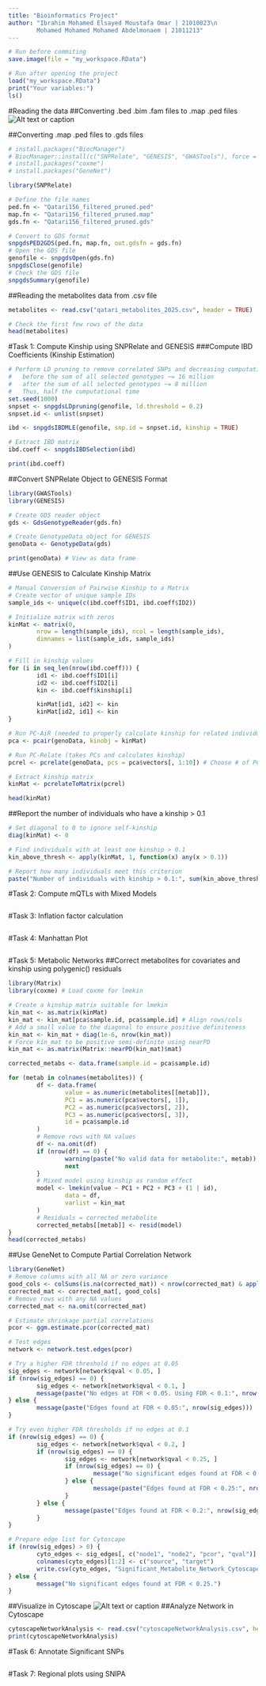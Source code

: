 ```yaml
---
title: "Bioinformatics Project"
author: "Ibrahim Mohamed Elsayed Moustafa Omar | 21010023\n
        Mohamed Mohamed Mohamed Abdelmonaem | 21011213"
---
```

```r
# Run before commiting
save.image(file = "my_workspace.RData")
```
```r
# Run after opening the project
load("my_workspace.RData")
print("Your variables:")
ls()
```
#Reading the data
##Converting .bed .bim .fam files to .map .ped files
![Alt text or caption](plinkCommand.png)

##Converting .map .ped files to .gds files 
```r
# install.packages("BiocManager")
# BiocManager::install(c("SNPRelate", "GENESIS", "GWASTools"), force = TRUE)
# install.packages("coxme")
# install.packages("GeneNet")
```
```r
library(SNPRelate)

# Define the file names
ped.fn <- "Qatari156_filtered_pruned.ped"
map.fn <- "Qatari156_filtered_pruned.map"
gds.fn <- "Qatari156_filtered_pruned.gds"

# Convert to GDS format
snpgdsPED2GDS(ped.fn, map.fn, out.gdsfn = gds.fn)
# Open the GDS file
genofile <- snpgdsOpen(gds.fn)
snpgdsClose(genofile)
# Check the GDS file
snpgdsSummary(genofile)
```

##Reading the metabolites data from .csv file
```r
metabolites <- read.csv("qatari_metabolites_2025.csv", header = TRUE)

# Check the first few rows of the data
head(metabolites)
```


#Task 1: Compute Kinship using SNPRelate and GENESIS
###Compute IBD Coefficients (Kinship Estimation)
```r
# Perform LD pruning to remove correlated SNPs and decreasing cumputational time
#   before the sum of all selected genotypes ~= 16 million
#   after the sum of all selected genotypes ~= 8 million
#   Thus, half the cumputational time
set.seed(1000)
snpset <- snpgdsLDpruning(genofile, ld.threshold = 0.2)
snpset.id <- unlist(snpset)

ibd <- snpgdsIBDMLE(genofile, snp.id = snpset.id, kinship = TRUE)

# Extract IBD matrix
ibd.coeff <- snpgdsIBDSelection(ibd)

print(ibd.coeff)
```

##Convert SNPRelate Object to GENESIS Format
```r
library(GWASTools)
library(GENESIS)

# Create GDS reader object
gds <- GdsGenotypeReader(gds.fn)

# Create GenotypeData object for GENESIS
genoData <- GenotypeData(gds)

print(genoData) # View as data frame
```

##Use GENESIS to Calculate Kinship Matrix
```r
# Manual Conversion of Pairwise Kinship to a Matrix
# Create vector of unique sample IDs
sample_ids <- unique(c(ibd.coeff$ID1, ibd.coeff$ID2))

# Initialize matrix with zeros
kinMat <- matrix(0,
        nrow = length(sample_ids), ncol = length(sample_ids),
        dimnames = list(sample_ids, sample_ids)
)

# Fill in kinship values
for (i in seq_len(nrow(ibd.coeff))) {
        id1 <- ibd.coeff$ID1[i]
        id2 <- ibd.coeff$ID2[i]
        kin <- ibd.coeff$kinship[i]

        kinMat[id1, id2] <- kin
        kinMat[id2, id1] <- kin
}
```
```r
# Run PC-AiR (needed to properly calculate kinship for related individuals)
pca <- pcair(genoData, kinobj = kinMat)

# Run PC-Relate (takes PCs and calculates kinship)
pcrel <- pcrelate(genoData, pcs = pca$vectors[, 1:10]) # Choose # of PCs as needed

# Extract kinship matrix
kinMat <- pcrelateToMatrix(pcrel)

head(kinMat)
```
##Report the number of individuals who have a kinship > 0.1
```r
# Set diagonal to 0 to ignore self-kinship
diag(kinMat) <- 0

# Find individuals with at least one kinship > 0.1
kin_above_thresh <- apply(kinMat, 1, function(x) any(x > 0.1))

# Report how many individuals meet this criterion
paste("Number of individuals with kinship > 0.1:", sum(kin_above_thresh))
```
#Task 2: Compute mQTLs with Mixed Models
```r
```

#Task 3: Inflation factor calculation
```r
```

#Task 4: Manhattan Plot
```r
```

#Task 5: Metabolic Networks
##Correct metabolites for covariates and kinship using polygenic() residuals
```r
library(Matrix)
library(coxme) # Load coxme for lmekin

# Create a kinship matrix suitable for lmekin
kin_mat <- as.matrix(kinMat)
kin_mat <- kin_mat[pca$sample.id, pca$sample.id] # Align rows/cols
# Add a small value to the diagonal to ensure positive definiteness
kin_mat <- kin_mat + diag(1e-6, nrow(kin_mat))
# Force kin_mat to be positive semi-definite using nearPD
kin_mat <- as.matrix(Matrix::nearPD(kin_mat)$mat)

corrected_metabs <- data.frame(sample.id = pca$sample.id)

for (metab in colnames(metabolites)) {
        df <- data.frame(
                value = as.numeric(metabolites[[metab]]),
                PC1 = as.numeric(pca$vectors[, 1]),
                PC2 = as.numeric(pca$vectors[, 2]),
                PC3 = as.numeric(pca$vectors[, 3]),
                id = pca$sample.id
        )
        # Remove rows with NA values
        df <- na.omit(df)
        if (nrow(df) == 0) {
                warning(paste("No valid data for metabolite:", metab))
                next
        }
        # Mixed model using kinship as random effect
        model <- lmekin(value ~ PC1 + PC2 + PC3 + (1 | id),
                data = df,
                varlist = kin_mat
        )
        # Residuals = corrected metabolite
        corrected_metabs[[metab]] <- resid(model)
}
head(corrected_metabs)
```

##Use GeneNet to Compute Partial Correlation Network
```r
library(GeneNet)
# Remove columns with all NA or zero variance
good_cols <- colSums(is.na(corrected_mat)) < nrow(corrected_mat) & apply(corrected_mat, 2, function(x) var(x, na.rm = TRUE) > 0)
corrected_mat <- corrected_mat[, good_cols]
# Remove rows with any NA values
corrected_mat <- na.omit(corrected_mat)

# Estimate shrinkage partial correlations
pcor <- ggm.estimate.pcor(corrected_mat)

# Test edges
network <- network.test.edges(pcor)

# Try a higher FDR threshold if no edges at 0.05
sig_edges <- network[network$qval < 0.05, ]
if (nrow(sig_edges) == 0) {
        sig_edges <- network[network$qval < 0.1, ]
        message(paste("No edges at FDR < 0.05. Using FDR < 0.1:", nrow(sig_edges), "edges found."))
} else {
        message(paste("Edges found at FDR < 0.05:", nrow(sig_edges)))
}

# Try even higher FDR thresholds if no edges at 0.1
if (nrow(sig_edges) == 0) {
        sig_edges <- network[network$qval < 0.2, ]
        if (nrow(sig_edges) == 0) {
                sig_edges <- network[network$qval < 0.25, ]
                if (nrow(sig_edges) == 0) {
                        message("No significant edges found at FDR < 0.25.")
                } else {
                        message(paste("Edges found at FDR < 0.25:", nrow(sig_edges)))
                }
        } else {
                message(paste("Edges found at FDR < 0.2:", nrow(sig_edges)))
        }
}

# Prepare edge list for Cytoscape
if (nrow(sig_edges) > 0) {
        cyto_edges <- sig_edges[, c("node1", "node2", "pcor", "qval")]
        colnames(cyto_edges)[1:2] <- c("source", "target")
        write.csv(cyto_edges, "Significant_Metabolite_Network_Cytoscape.csv", row.names = FALSE)
} else {
        message("No significant edges found at FDR < 0.25.")
}
```
##Visualize in Cytoscape
![Alt text or caption](cytoscapeNetwork.png)
##Analyze Network in Cytoscape
```r
cytoscapeNetworkAnalysis <- read.csv("cytoscapeNetworkAnalysis.csv", header = TRUE)
print(cytoscapeNetworkAnalysis)
```

#Task 6: Annotate Significant SNPs
```r
```
#Task 7: Regional plots using SNIPA
```r
```